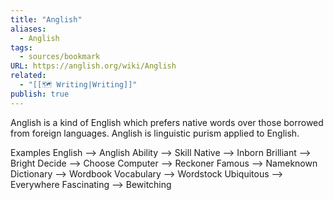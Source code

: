 ```yaml
---
title: "Anglish"
aliases:
  - Anglish
tags:
  - sources/bookmark
URL: https://anglish.org/wiki/Anglish
related:
  - "[[🗺️ Writing|Writing]]"
publish: true
---
```


Anglish is a kind of English which prefers native words over those borrowed from foreign languages. Anglish is linguistic purism applied to English.

Examples
English	-->	Anglish
Ability	-->	Skill
Native	-->	Inborn
Brilliant	-->	Bright
Decide	-->	Choose
Computer	-->	Reckoner
Famous	-->	Nameknown
Dictionary	-->	Wordbook
Vocabulary	-->	Wordstock
Ubiquitous	-->	Everywhere
Fascinating	-->	Bewitching
